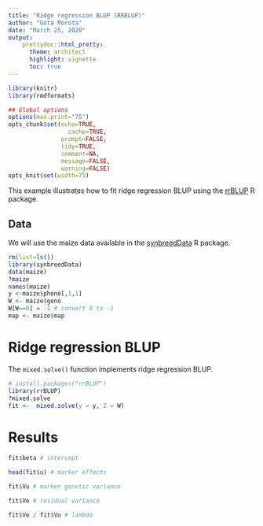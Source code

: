 ```yaml
---
title: "Ridge regression BLUP (RRBLUP)"
author: "Gota Morota"
date: "March 25, 2020"
output: 
    prettydoc::html_pretty:
      theme: architect
      highlight: vignette
      toc: true
---
```



```r
library(knitr)
library(rmdformats)

## Global options
options(max.print="75")
opts_chunk$set(echo=TRUE,
	             cache=TRUE,
               prompt=FALSE,
               tidy=TRUE,
               comment=NA,
               message=FALSE,
               warning=FALSE)
opts_knit$set(width=75)
```


This example illustrates how to fit ridge regression BLUP using the [rrBLUP](https://cran.r-project.org/web/packages/rrBLUP/index.html) R package. 

## Data 
We will use the maize data available in the [synbreedData](https://rdrr.io/cran/synbreedData/) R package. 
```r
rm(list=ls())
library(synbreedData)
data(maize)
?maize
names(maize)
y <-maize$pheno[,1,1]
W <- maize$geno
W[W==0] = -1 # convert 0 to -1
map <- maize$map
```


# Ridge regression BLUP
The `mixed.solve()` function implements ridge regression BLUP. 
```r
# install.packages("rrBLUP")
library(rrBLUP)
?mixed.solve
fit <-  mixed.solve(y = y, Z = W)
```

# Results
```r
fit$beta # intercept

head(fit$u) # marker effects

fit$Vu # marker genetic variance

fit$Ve # residual variance

fit$Ve / fit$Vu # lambda
```

